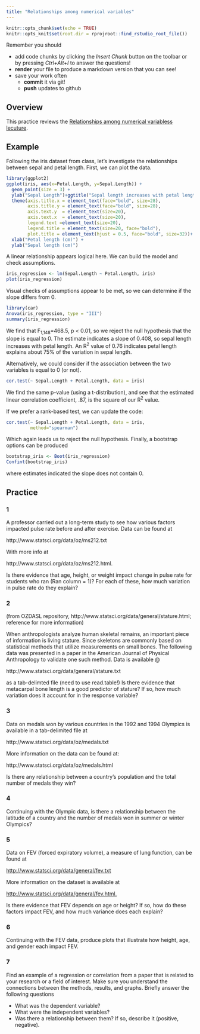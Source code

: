 ```yaml
---
title: "Relationships among numerical variables"
---
```


<!-- COMMENT NOT SHOW IN ANY OUTPUT: Code chunk below sets overall defaults for .qmd file; these inlcude showing output by default and looking for files relative to .Rpoj file, not .qmd file, which makes putting filesin different folders easier  -->

```r
knitr::opts_chunk$set(echo = TRUE)
knitr::opts_knit$set(root.dir = rprojroot::find_rstudio_root_file())
```

Remember you should

-   add code chunks by clicking the *Insert Chunk* button on the toolbar
    or by pressing *Ctrl+Alt+I* to answer the questions!
-   **render** your file to produce a markdown version that you can see!
-   save your work often
    -   **commit** it via git!
    -   **push** updates to github

## Overview

This practice reviews the [Relationships among numerical variabless
lecuture](https://jsgosnell.github.io/cuny_biostats_book/content/chapters/Relationships_among_numerical_variables.html){target="_blank"}.

## Example

Following the iris dataset from class, let's investigate the
relationships between sepal and petal length. First, we can plot the
data.

```r
library(ggplot2)
ggplot(iris, aes(x=Petal.Length, y=Sepal.Length)) +
  geom_point(size = 3) +
  ylab("Sepal Length")+ggtitle("Sepal length increases with petal length")+
  theme(axis.title.x = element_text(face="bold", size=28), 
        axis.title.y = element_text(face="bold", size=28), 
        axis.text.y  = element_text(size=20),
        axis.text.x  = element_text(size=20), 
        legend.text =element_text(size=20),
        legend.title = element_text(size=20, face="bold"),
        plot.title = element_text(hjust = 0.5, face="bold", size=32))+
  xlab("Petal length (cm)") +
  ylab("Sepal length (cm)")

```

A linear relationship appears logical here. We can build the model and
check assumptions.

```r
iris_regression <- lm(Sepal.Length ~ Petal.Length, iris)
plot(iris_regression)

```

Visual checks of assumptions appear to be met, so we can determine if
the slope differs from 0.

```r
library(car)
Anova(iris_regression, type = "III")
summary(iris_regression)
```

We find that F~1,148~=468.5, p \< 0.01, so we reject the null hypothesis
that the slope is equal to 0. The estimate indicates a slope of 0.408,
so sepal length increases with petal length. An R^2^ value of 0.76
indicates petal length explains about 75% of the variation in sepal
length.

Alternatively, we could consider if the association between the two
variables is equal to 0 (or not).

```r
cor.test(~ Sepal.Length + Petal.Length, data = iris)

```

We find the same p-value (using a t-distribution), and see that the
estimated linear correlation coefficient, .87, is the square of our R^2^
value.

If we prefer a rank-based test, we can update the code:

```r
cor.test(~ Sepal.Length + Petal.Length, data = iris,
         method="spearman")
```

Which again leads us to reject the null hypothesis. Finally, a bootstrap
options can be produced

```r
bootstrap_iris <- Boot(iris_regression)
Confint(bootstrap_iris)
```

where estimates indicated the slope does not contain 0.

## Practice

### 1

A professor carried out a long-term study to see how various factors
impacted pulse rate before and after exercise. Data can be found at

http://www.statsci.org/data/oz/ms212.txt

With more info at

http://www.statsci.org/data/oz/ms212.html.

Is there evidence that age, height, or weight impact change in pulse
rate for students who ran (Ran column = 1)? For each of these, how much
variation in pulse rate do they explain?

### 2

(from OZDASL repository,
http://www.statsci.org/data/general/stature.html; reference for more
information)

When anthropologists analyze human skeletal remains, an important piece
of information is living stature. Since skeletons are commonly based on
statistical methods that utilize measurements on small bones. The
following data was presented in a paper in the American Journal of
Physical Anthropology to validate one such method. Data is available \@

http://www.statsci.org/data/general/stature.txt

as a tab-delimted file (need to use read.table!) Is there evidence that
metacarpal bone length is a good predictor of stature? If so, how much
variation does it account for in the response variable?

### 3

Data on medals won by various countries in the 1992 and 1994 Olympics is
available in a tab-delimited file at

http://www.statsci.org/data/oz/medals.txt

More information on the data can be found at:

http://www.statsci.org/data/oz/medals.html

Is there any relationship between a country's population and the total
number of medals they win?

### 4

Continuing with the Olympic data, is there a relationship between the
latitude of a country and the number of medals won in summer or winter
Olympics?

### 5

Data on FEV (forced expiratory volume), a measure of lung function, can
be found at

<http://www.statsci.org/data/general/fev.txt>

More information on the dataset is available at

<http://www.statsci.org/data/general/fev.html.>

Is there evidence that FEV depends on age or height? If so, how do these
factors impact FEV, and how much variance does each explain?

### 6

Continuing with the FEV data, produce plots that illustrate how height,
age, and gender each impact FEV.

### 7

Find an example of a regression or correlation from a paper that is related to
your research or a field of interest.  Make sure you understand the connections between the methods,
results, and graphs. Briefly answer the following questions

-   What was the dependent variable?
-   What were the independent variables?
-   Was there a relationship between them? If so, describe it (positive, negative).

